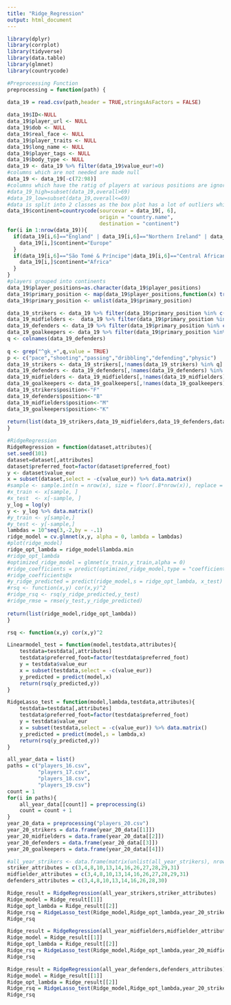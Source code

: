 ---
title: "Ridge_Regression"
output: html_document
---

```{r}
library(dplyr)
library(corrplot)
library(tidyverse)
library(data.table)
library(glmnet)
library(countrycode)
```

```{r}
#Preprocessing Function
preprocessing = function(path) {
    
data_19 = read.csv(path,header = TRUE,stringsAsFactors = FALSE)

data_19$ID<-NULL
data_19$player_url <- NULL
data_19$dob <- NULL
data_19$real_face <- NULL
data_19$player_traits <- NULL
data_19$long_name <- NULL
data_19$player_tags <- NULL
data_19$body_type <- NULL
data_19 <- data_19 %>% filter(data_19$value_eur!=0)
#columns which are not needed are made null
data_19 <- data_19[-c(72:98)]
#columns which have the ratig of players at various positions are ignored at the moment.
#data_19_high=subset(data_19,overall>69)
#data_19_low=subset(data_19,overall<=69)
#data is split into 2 classes as the box plot has a lot of outliers which are due to the players who are really good
data_19$continent=countrycode(sourcevar = data_19[, 6],
                              origin = "country.name",
                              destination = "continent")
for(i in 1:nrow(data_19)){
  if(data_19[i,6]=="England" | data_19[i,6]=="Northern Ireland" | data_19[i,6]=="Wales" | data_19[i,6]=="Scotland" | data_19[i,6]=="Kosovo"){
    data_19[i,]$continent="Europe"
  }
  if(data_19[i,6]=="São Tomé & Príncipe"|data_19[i,6]=="Central African Rep."|data_19[i,6]== "SÃ£o TomÃ© & PrÃ�ncipe"){
    data_19[i,]$continent="Africa"
  }
}
#players grouped into continents
data_19$player_positions=as.character(data_19$player_positions)
data_19$primary_position <- map(data_19$player_positions,function(x) trimws(unlist(strsplit(x,',')))[1])
data_19$primary_position <- unlist(data_19$primary_position)

data_19_strikers <- data_19 %>% filter(data_19$primary_position %in% c("ST","RW","LW","CF","RF","LF","RS","LS"))
data_19_midfielders <-  data_19 %>% filter(data_19$primary_position %in% c("RCM","LCM","CM","LM","RM","CDM","LDM","RDM","LAM","CAM","RAM"))
data_19_defenders <- data_19 %>% filter(data_19$primary_position %in% c("CB","LB","RB","RCB","LCB","RWB","LWB"))
data_19_goalkeepers <- data_19 %>% filter(data_19$primary_position %in% c("GK"))
q <- colnames(data_19_defenders)
                                
q <- grep("^gk_+",q,value = TRUE)
p <- c("pace","shooting","passing","dribbling","defending","physic")
data_19_strikers <- data_19_strikers[,!names(data_19_strikers) %in% q]
data_19_defenders <- data_19_defenders[,!names(data_19_defenders) %in% q]
data_19_midfielders <- data_19_midfielders[,!names(data_19_midfielders) %in% q]
data_19_goalkeepers <- data_19_goalkeepers[,!names(data_19_goalkeepers) %in% p]
data_19_strikers$position<-"F"
data_19_defenders$position<-"B"
data_19_midfielders$position<-"M"
data_19_goalkeepers$position<-"K"
                                
return(list(data_19_strikers,data_19_midfielders,data_19_defenders,data_19_goalkeepers))
}            

```

```{r}
#RidgeRegression
RidgeRegression = function(dataset,attributes){
set.seed(101)
dataset=dataset[,attributes]
dataset$preferred_foot=factor(dataset$preferred_foot)
y <- dataset$value_eur
x = subset(dataset,select = -c(value_eur)) %>% data.matrix()
#sample <- sample.int(n = nrow(x), size = floor(.8*nrow(x)), replace = F)
#x_train <- x[sample, ]
#x_test  <- x[-sample, ]
y_log = log(y)
y <- y_log %>% data.matrix()
#y_train <- y[sample,]
#y_test <- y[-sample,]
lambdas = 10^seq(3,-2,by = -.1)
ridge_model = cv.glmnet(x,y, alpha = 0, lambda = lambdas)
#plot(ridge_model)
ridge_opt_lambda = ridge_model$lambda.min
#ridge_opt_lambda
#optimized_ridge_model = glmnet(x_train,y_train,alpha = 0)
#ridge_coefficients = predict(optimized_ridge_model,type = "coefficients",s = ridge_opt_lambda)
#ridge_coefficients@x
#y_ridge_predicted = predict(ridge_model,s = ridge_opt_lambda, x_test)
#rsq <- function(x,y) cor(x,y)^2
#ridge_rsq <- rsq(y_ridge_predicted,y_test)
#ridge_rmse = rmse(y_test,y_ridge_predicted)
    
return(list(ridge_model,ridge_opt_lambda))
}
```

```{r}
rsq <- function(x,y) cor(x,y)^2

Linearmodel_test = function(model,testdata,attributes){
    testdata=testdata[,attributes]
    testdata$preferred_foot=factor(testdata$preferred_foot)
    y = testdata$value_eur 
    x = subset(testdata,select = -c(value_eur))
    y_predicted = predict(model,x)
    return(rsq(y_predicted,y))
}

RidgeLasso_test = function(model,lambda,testdata,attributes){
    testdata=testdata[,attributes]
    testdata$preferred_foot=factor(testdata$preferred_foot)
    y = testdata$value_eur
    x = subset(testdata,select = -c(value_eur)) %>% data.matrix()
    y_predicted = predict(model,s = lambda,x)
    return(rsq(y_predicted,y))
}
```

```{r}
all_year_data = list()
paths = c("players_16.csv",
          "players_17.csv",
          "players_18.csv",
          "players_19.csv")
count = 1
for(i in paths){
    all_year_data[[count]] = preprocessing(i)
    count = count + 1
}
year_20_data = preprocessing("players_20.csv")
year_20_strikers = data.frame(year_20_data[[1]])
year_20_midfielders = data.frame(year_20_data[[2]])
year_20_defenders = data.frame(year_20_data[[3]])
year_20_goalkeepers = data.frame(year_20_data[[4]])
```

```{r}
#all_year_strikers <- data.frame(matrix(unlist(all_year_strikers), nrow=nrow(all_year_strikers), byrow=T),stringsAsFactors=FALSE)
striker_attributes = c(3,4,8,10,13,14,16,26,27,28,29,31)
midfielder_attributes = c(3,4,8,10,13,14,16,26,27,28,29,31)
defenders_attributes = c(3,4,8,10,13,14,16,26,28,30)

Ridge_result = RidgeRegression(all_year_strikers,striker_attributes)
Ridge_model = Ridge_result[[1]]
Ridge_opt_lambda = Ridge_result[[2]]
Ridge_rsq = RidgeLasso_test(Ridge_model,Ridge_opt_lambda,year_20_strikers,striker_attributes)
Ridge_rsq

Ridge_result = RidgeRegression(all_year_midfielders,midfielder_attributes)
Ridge_model = Ridge_result[[1]]
Ridge_opt_lambda = Ridge_result[[2]]
Ridge_rsq = RidgeLasso_test(Ridge_model,Ridge_opt_lambda,year_20_midfielders,midfielder_attributes)
Ridge_rsq

Ridge_result = RidgeRegression(all_year_defenders,defenders_attributes)
Ridge_model = Ridge_result[[1]]
Ridge_opt_lambda = Ridge_result[[2]]
Ridge_rsq = RidgeLasso_test(Ridge_model,Ridge_opt_lambda,year_20_strikers,defenders_attributes)
Ridge_rsq
```